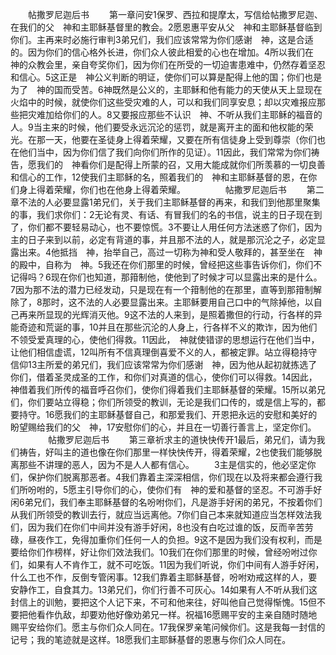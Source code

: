 　　帖撒罗尼迦后书
　　第一章问安1保罗、西拉和提摩太，写信给帖撒罗尼迦、在我们的父　神和主耶稣基督里的教会。2愿恩惠平安从父　神和主耶稣基督临到你们。主再来时必施行审判3弟兄们，我们应该常常为你们感谢　神，这是合适的。因为你们的信心格外长进，你们众人彼此相爱的心也在增加。4所以我们在　神的众教会里，亲自夸奖你们，因为你们在所受的一切迫害患难中，仍然存着坚忍和信心。5这正是　神公义判断的明证，使你们可以算是配得上他的国；你们也是为了　神的国而受苦。6神既然是公义的，主耶稣和他有能力的天使从天上显现在火焰中的时候，就使你们这些受灾难的人，可以和我们同享安息；却以灾难报应那些把灾难加给你们的人。8又要报应那些不认识　神、不听从我们主耶稣的福音的人。9当主来的时候，他们要受永远沉沦的惩罚，就是离开主的面和他权能的荣光。在那一天，他要在圣徒身上得着荣耀，又要在所有信徒身上受到尊崇（你们也在他们当中，因为你们信了我们向你们所作的见证）。11因此，我们常常为你们祷告，愿我们的　神看你们是配得上所蒙的召，又用大能成就你们所羡慕的一切良善和信心的工作，12使我们主耶稣的名，照着我们的　神和主耶稣基督的恩，在你们身上得着荣耀，你们也在他身上得着荣耀。
　　
　　帖撒罗尼迦后书
　　第二章不法的人必要显露1弟兄们，关于我们主耶稣基督的再来，和我们到他那里聚集的事，我们求你们：2无论有灵、有话、有冒我们的名的书信，说主的日子现在到了，你们都不要轻易动心，也不要惊慌。3不要让人用任何方法迷惑了你们，因为主的日子来到以前，必定有背道的事，并且那不法的人，就是那沉沦之子，必定显露出来。4他抵挡　神，抬举自己，高过一切称为神和受人敬拜的，甚至坐在　神的殿中，自称为　神。5我还在你们那里的时候，曾经把这些事告诉你们，你们不记得吗？6现在你们也知道，那箝制他，使他到了时候才可以显露出来的是什么。7因为那不法的潜力已经发动，只是现在有一个箝制他的在那里，直等到那箝制解除了，8那时，这不法的人必要显露出来。主耶稣要用自己口中的气除掉他，以自己再来所显现的光辉消灭他。9这不法的人来到，是照着撒但的行动，行各样的异能奇迹和荒诞的事，10并且在那些沉沦的人身上，行各样不义的欺诈，因为他们不领受爱真理的心，使他们得救。11因此，　神就使错谬的思想运行在他们当中，让他们相信虚谎，12叫所有不信真理倒喜爱不义的人，都被定罪。站立得稳持守信仰13主所爱的弟兄们，我们应该常常为你们感谢　神，因为他从起初就拣选了你们，借着圣灵成圣的工作，和你们对真道的信心，使你们可以得救。14因此，　神借着我们所传的福音呼召你们，使你们得着我们主耶稣基督的荣耀。15所以弟兄们，你们要站立得稳；你们所领受的教训，无论是我们口传的，或是信上写的，都要持守。16愿我们的主耶稣基督自己，和那爱我们、开恩把永远的安慰和美好的盼望赐给我们的父　神，17安慰你们的心，并且在一切善行善言上，坚定你们。
　　
　　帖撒罗尼迦后书
　　第三章祈求主的道快快传开1最后，弟兄们，请为我们祷告，好叫主的道也像在你们那里一样快快传开，得着荣耀，2也使我们能够脱离那些不讲理的恶人，因为不是人人都有信心。
　　3主是信实的，他必坚定你们，保护你们脱离那恶者。4我们靠着主深深相信，你们现在以及将来都会遵行我们所吩咐的，5愿主引导你们的心，使你们有　神的爱和基督的坚忍。不可游手好闲6弟兄们，我们奉主耶稣基督的名吩咐你们，凡是游手好闲的弟兄，不按着你们从我们所领受的教训去行，就应当远离他。7你们自己本来就知道应当怎样效法我们，因为我们在你们中间并没有游手好闲，8也没有白吃过谁的饭，反而辛苦劳碌，昼夜作工，免得加重你们任何一人的负担。9这不是因为我们没有权利，而是要给你们作榜样，好让你们效法我们。10我们在你们那里的时候，曾经吩咐过你们，如果有人不肯作工，就不可吃饭。11因为我们听说，你们中间有人游手好闲，什么工也不作，反倒专管闲事。12我们靠着主耶稣基督，吩咐劝戒这样的人，要安静作工，自食其力。13弟兄们，你们行善不可灰心。14如果有人不听从我们这封信上的训勉，要把这个人记下来，不可和他来往，好叫他自己觉得惭愧。15但不要把他看作仇敌，却要劝他好像劝弟兄一样。祝福16愿赐平安的主亲自随时随地赐平安给你们。愿主与你们众人同在。17我保罗亲笔问候你们。这是我每一封信的记号；我的笔迹就是这样。18愿我们主耶稣基督的恩惠与你们众人同在。
　　